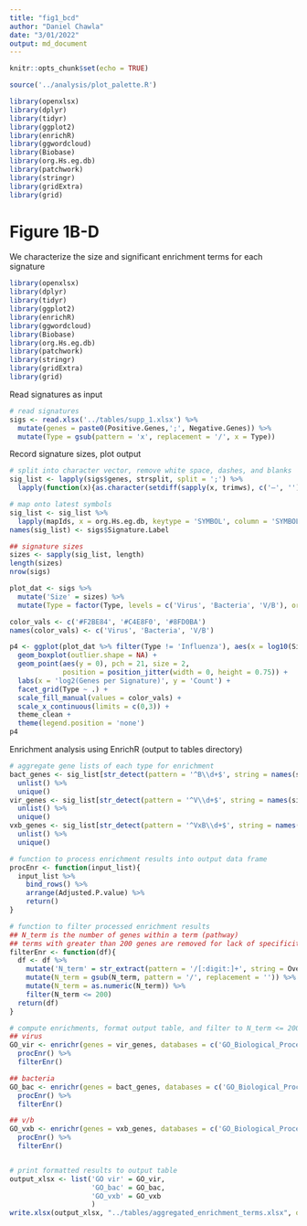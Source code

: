 ```yaml
---
title: "fig1_bcd"
author: "Daniel Chawla"
date: "3/01/2022"
output: md_document
---
```


```r
knitr::opts_chunk$set(echo = TRUE)

source('../analysis/plot_palette.R')

library(openxlsx)
library(dplyr)
library(tidyr)
library(ggplot2)
library(enrichR)
library(ggwordcloud)
library(Biobase)
library(org.Hs.eg.db)
library(patchwork)
library(stringr)
library(gridExtra)
library(grid)
```

# Figure 1B-D
We characterize the size and significant enrichment terms for each signature
```r
library(openxlsx)
library(dplyr)
library(tidyr)
library(ggplot2)
library(enrichR)
library(ggwordcloud)
library(Biobase)
library(org.Hs.eg.db)
library(patchwork)
library(stringr)
library(gridExtra)
library(grid)
```

Read signatures as input
```r
# read signatures
sigs <- read.xlsx('../tables/supp_1.xlsx') %>%
  mutate(genes = paste0(Positive.Genes,';', Negative.Genes)) %>%
  mutate(Type = gsub(pattern = 'x', replacement = '/', x = Type))
```


Record signature sizes, plot output
```r
# split into character vector, remove white space, dashes, and blanks
sig_list <- lapply(sigs$genes, strsplit, split = ';') %>%
  lapply(function(x){as.character(setdiff(sapply(x, trimws), c('—', '')))})

# map onto latest symbols
sig_list <- sig_list %>%
  lapply(mapIds, x = org.Hs.eg.db, keytype = 'SYMBOL', column = 'SYMBOL')
names(sig_list) <- sigs$Signature.Label

## signature sizes
sizes <- sapply(sig_list, length)
length(sizes)
nrow(sigs)

plot_dat <- sigs %>% 
  mutate('Size' = sizes) %>%
  mutate(Type = factor(Type, levels = c('Virus', 'Bacteria', 'V/B'), ordered = T))

color_vals <- c('#F2BE84', '#C4E8F0', '#8FD0BA')
names(color_vals) <- c('Virus', 'Bacteria', 'V/B')

p4 <- ggplot(plot_dat %>% filter(Type != 'Influenza'), aes(x = log10(Size), fill = Type)) + 
  geom_boxplot(outlier.shape = NA) +
  geom_point(aes(y = 0), pch = 21, size = 2,
             position = position_jitter(width = 0, height = 0.75)) + 
  labs(x = 'log2(Genes per Signature)', y = 'Count') +
  facet_grid(Type ~ .) +
  scale_fill_manual(values = color_vals) + 
  scale_x_continuous(limits = c(0,3)) + 
  theme_clean + 
  theme(legend.position = 'none') 
p4
```
Enrichment analysis using EnrichR (output to tables directory)

```r
# aggregate gene lists of each type for enrichment
bact_genes <- sig_list[str_detect(pattern = '^B\\d+$', string = names(sig_list))] %>%
  unlist() %>%
  unique()
vir_genes <- sig_list[str_detect(pattern = '^V\\d+$', string = names(sig_list))] %>%
  unlist() %>%
  unique()
vxb_genes <- sig_list[str_detect(pattern = '^VxB\\d+$', string = names(sig_list))] %>%
  unlist() %>%
  unique()

# function to process enrichment results into output data frame
procEnr <- function(input_list){
  input_list %>%
    bind_rows() %>%
    arrange(Adjusted.P.value) %>%
    return()
}

# function to filter processed enrichment results
## N_term is the number of genes within a term (pathway)
## terms with greater than 200 genes are removed for lack of specificity
filterEnr <- function(df){
  df <- df %>%
    mutate('N_term' = str_extract(pattern = '/[:digit:]+', string = Overlap)) %>%
    mutate(N_term = gsub(N_term, pattern = '/', replacement = '')) %>%
    mutate(N_term = as.numeric(N_term)) %>%
    filter(N_term <= 200)
  return(df)
}

# compute enrichments, format output table, and filter to N_term <= 200 for
## virus
GO_vir <- enrichr(genes = vir_genes, databases = c('GO_Biological_Process_2021')) %>% 
  procEnr() %>% 
  filterEnr()

## bacteria
GO_bac <- enrichr(genes = bact_genes, databases = c('GO_Biological_Process_2021')) %>% 
  procEnr() %>% 
  filterEnr()

## v/b
GO_vxb <- enrichr(genes = vxb_genes, databases = c('GO_Biological_Process_2021')) %>% 
  procEnr() %>% 
  filterEnr()


# print formatted results to output table
output_xlsx <- list('GO vir' = GO_vir,
                    'GO_bac' = GO_bac,
                    'GO_vxb' = GO_vxb
                    )
write.xlsx(output_xlsx, "../tables/aggregated_enrichment_terms.xlsx", overwrite = T)

```

